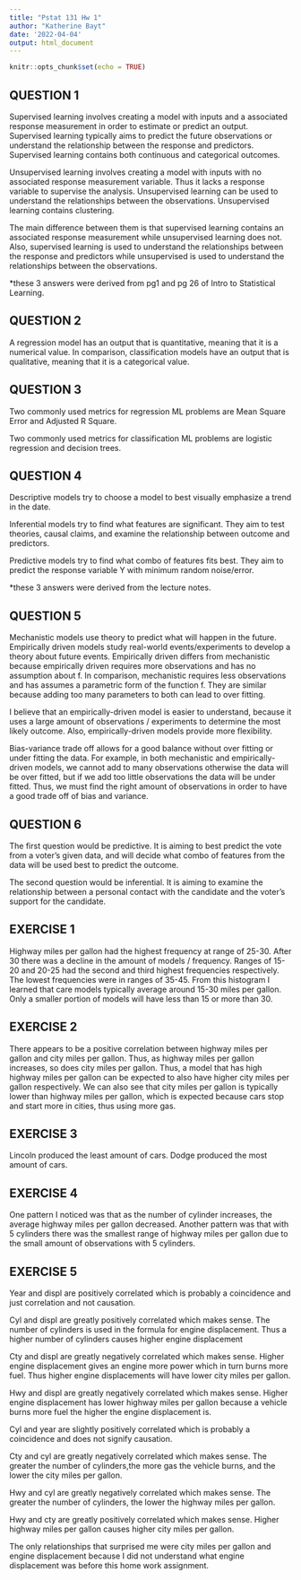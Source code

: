 ```yaml
---
title: "Pstat 131 Hw 1"
author: "Katherine Bayt"
date: '2022-04-04'
output: html_document
---
```


```r
knitr::opts_chunk$set(echo = TRUE)
```

## QUESTION 1

Supervised learning involves creating a model with inputs and a associated response measurement in order to estimate or predict an output. Supervised learning typically aims to predict the future observations or understand the relationship between the response and predictors. Supervised learning contains both continuous and categorical outcomes.

Unsupervised learning involves creating a model with inputs with no associated response measurement variable. Thus it lacks a response variable to supervise the analysis. Unsupervised learning can be used to understand the relationships between the observations. Unsupervised learning contains clustering.

The main difference between them is that supervised learning contains an associated response measurement while unsupervised learning does not. Also, supervised learning is used to understand the relationships between the response and predictors while unsupervised is used to understand the relationships between the observations.

\*these 3 answers were derived from pg1 and pg 26 of Intro to Statistical Learning.

## QUESTION 2

A regression model has an output that is quantitative, meaning that it is a numerical value. In comparison, classification models have an output that is qualitative, meaning that it is a categorical value.

## QUESTION 3

Two commonly used metrics for regression ML problems are Mean Square Error and Adjusted R Square.

Two commonly used metrics for classification ML problems are logistic regression and decision trees.

## QUESTION 4

Descriptive models try to choose a model to best visually emphasize a trend in the date.

Inferential models try to find what features are significant. They aim to test theories, causal claims, and examine the relationship between outcome and predictors.

Predictive models try to find what combo of features fits best. They aim to predict the response variable Y with minimum random noise/error.

\*these 3 answers were derived from the lecture notes.

## QUESTION 5

Mechanistic models use theory to predict what will happen in the future. Empirically driven models study real-world events/experiments to develop a theory about future events. Empirically driven differs from mechanistic because empirically driven requires more observations and has no assumption about f. In comparison, mechanistic requires less observations and has assumes a parametric form of the function f. They are similar because adding too many parameters to both can lead to over fitting.

I believe that an empirically-driven model is easier to understand, because it uses a large amount of observations / experiments to determine the most likely outcome. Also, empirically-driven models provide more flexibility.

Bias-variance trade off allows for a good balance without over fitting or under fitting the data. For example, in both mechanistic and empirically-driven models, we cannot add to many observations otherwise the data will be over fitted, but if we add too little observations the data will be under fitted. Thus, we must find the right amount of observations in order to have a good trade off of bias and variance.

## QUESTION 6

The first question would be predictive. It is aiming to best predict the vote from a voter's given data, and will decide what combo of features from the data will be used best to predict the outcome.

The second question would be inferential. It is aiming to examine the relationship between a personal contact with the candidate and the voter's support for the candidate.

## EXERCISE 1

Highway miles per gallon had the highest frequency at range of 25-30. After 30 there was a decline in the amount of models / frequency. Ranges of 15-20 and 20-25 had the second and third highest frequencies respectively. The lowest frequencies were in ranges of 35-45. From this histogram I learned that care models typically average around 15-30 miles per gallon. Only a smaller portion of models will have less than 15 or more than 30.

## EXERCISE 2

There appears to be a positive correlation between highway miles per gallon and city miles per gallon. Thus, as highway miles per gallon increases, so does city miles per gallon. Thus, a model that has high highway miles per gallon can be expected to also have higher city miles per gallon respectively. We can also see that city miles per gallon is typically lower than highway miles per gallon, which is expected because cars stop and start more in cities, thus using more gas.

## EXERCISE 3

Lincoln produced the least amount of cars. Dodge produced the most amount of cars.

## EXERCISE 4

One pattern I noticed was that as the number of cylinder increases, the average highway miles per gallon decreased. Another pattern was that with 5 cylinders there was the smallest range of highway miles per gallon due to the small amount of observations with 5 cylinders.

## EXERCISE 5

Year and displ are positively correlated which is probably a coincidence and just correlation and not causation.

Cyl and displ are greatly positively correlated which makes sense. The number of cylinders is used in the formula for engine displacement. Thus a higher number of cylinders causes higher engine displacement

Cty and displ are greatly negatively correlated which makes sense. Higher engine displacement gives an engine more power which in turn burns more fuel. Thus higher engine displacements will have lower city miles per gallon.

Hwy and displ are greatly negatively correlated which makes sense. Higher engine displacement has lower highway miles per gallon because a vehicle burns more fuel the higher the engine displacement is.

Cyl and year are slightly positively correlated which is probably a coincidence and does not signify causation.

Cty and cyl are greatly negatively correlated which makes sense. The greater the number of cylinders,the more gas the vehicle burns, and the lower the city miles per gallon.

Hwy and cyl are greatly negatively correlated which makes sense. The greater the number of cylinders, the lower the highway miles per gallon.

Hwy and cty are greatly positively correlated which makes sense. Higher highway miles per gallon causes higher city miles per gallon.

The only relationships that surprised me were city miles per gallon and engine displacement because I did not understand what engine displacement was before this home work assignment.
